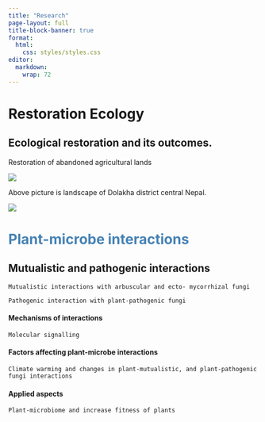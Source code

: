 ```yaml
---
title: "Research"
page-layout: full
title-block-banner: true
format: 
  html: 
    css: styles/styles.css
editor: 
  markdown: 
    wrap: 72
---
```


# Restoration Ecology
## Ecological restoration and its outcomes.
       
Restoration of abandoned agricultural lands

![](Research/Dolakha_Nepal.jpg)
        
Above picture is landscape of Dolakha district central Nepal. 

![](Research/Rubber_monoculture.jpg)

# Plant-microbe interactions {style="color: steelblue;"}

## Mutualistic and pathogenic interactions

```         
Mutualistic interactions with arbuscular and ecto- mycorrhizal fungi

Pathogenic interaction with plant-pathogenic fungi
```

#### Mechanisms of interactions

```         
Molecular signalling
```

#### Factors affecting plant-microbe interactions

```         
Climate warming and changes in plant-mutualistic, and plant-pathogenic fungi interactions
```

#### Applied aspects

```         
Plant-microbiome and increase fitness of plants
```